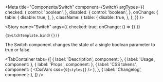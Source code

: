 

<Meta
    title="Components/Switch"
    component={Switch}
    argTypes={{
        checked: {
            control: 'boolean',
        },
        disabled: {
          control: 'boolean',
        },
        onChange: {
            table: {
                disable: true,
            },
        },
        className: {
            table: {
                disable: true,
            },
        },
    }}
/>



<!-- Canvas -->

<Story
    name="Switch"
    args={{
        checked: true,
        onChange: () => {}
    }}
>
    {SwitchTemplate.bind({})}
</Story>

<!-- Docs -->

<ComponentHeader
    name="Switch"
    version={version}
    stage={1}
    design="https://www.figma.com/file/rrvkvQEoVTOHa7MzyKSaoz/OTP-Global-Design-System?node-id=1370%3A40765"
/>

The Switch component changes the state of a single boolean parameter to true or false.

<TabContainer
    tabs={[
        { label: 'Description', component: <Description /> },
        { label: 'Usage', component: <Usage /> },
        { label: 'Props', component: <Props of={Switch} /> },
        {
            label: 'CSS tokens',
            component: (
                <CssVars
                    css={`${styles}`}
                />
            ),
        },
        { label: 'Changelog', component: <Changelog /> },
    ]}
/>
